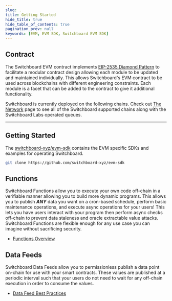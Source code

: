 ```yaml
---
slug: .
title: Getting Started
hide_title: true
hide_table_of_contents: true
pagination_prev: null
keywords: [EVM, EVM SDK, Switchboard EVM SDK]
---
```



<SdkPageSidebar sdk="evm">

## Contract

The Switchboard EVM contract implements
[EIP-2535 Diamond Pattern](https://github.com/ethereum/EIPs/blob/master/EIPS/eip-2535.md)
to facilitate a modular contract design allowing each module to be updated and
maintained individually. This allows Switchboard's EVM contract to be used
across blockchains with different engineering constraints. Each module is a
facet that can be added to the contract to give it additional functionality.

Switchboard is currently deployed on the following chains. Check out
[The Network](/network) page to see all of the Switchboard supported chains
along with the Switchboard Labs operated queues.

<EvmAddresses />

<hr />

## Getting Started

The [switchboard-xyz/evm-sdk](https://github.com/switchboard-xyz/evm-sdk)
contains the EVM specific SDKs and examples for operating Switchboard.

```bash
git clone https://github.com/switchboard-xyz/evm-sdk
```

## Functions

Switchboard Functions allow you to execute your own code off-chain in a
verifiable manner allowing you to build more dynamic programs. This allows you
to publish **_ANY_** data you want on a cron-based schedule, perform basic
maintenance operations, and execute async operations for your users! This lets
you have users interact with your program then perform async checks off-chain to
prevent data staleness and oracle extractable value attacks. Switchboard
Functions are flexible enough for any use case you can imagine without
sacrificing security.

- [Functions Overview](/functions)

## Data Feeds

Switchboard Data Feeds allow you to permissionless publish a data point on-chain
for use with your smart contracts. These values are published at a periodic
interval such that your users do not need to wait for any off-chain execution in
order to consume the values.

- [Data Feed Best Practices](/guides/feeds/best-practices)

</SdkPageSidebar>
